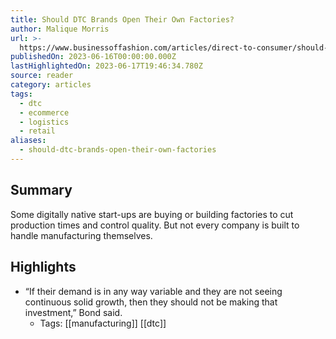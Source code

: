 ```yaml
---
title: Should DTC Brands Open Their Own Factories?
author: Malique Morris
url: >-
  https://www.businessoffashion.com/articles/direct-to-consumer/should-dtc-brands-open-their-own-factories/?utm_source=newsletter_dailydigest&utm_medium=email&utm_campaign=Daily_Digest_160623&utm_term=IB56D732YFHIRMU5ICGIXIKGZU&utm_content=top_story_1_image
publishedOn: 2023-06-16T00:00:00.000Z
lastHighlightedOn: 2023-06-17T19:46:34.780Z
source: reader
category: articles
tags:
  - dtc
  - ecommerce
  - logistics
  - retail
aliases:
  - should-dtc-brands-open-their-own-factories
---
```

## Summary

Some digitally native start-ups are buying or building factories to cut production times and control quality. But not every company is built to handle manufacturing themselves.

## Highlights
- “If their demand is in any way variable and they are not seeing continuous solid growth, then they should not be making that investment,” Bond said.
    - Tags: [[manufacturing]] [[dtc]]
